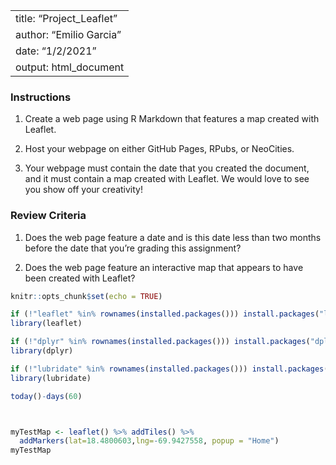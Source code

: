 


---
title: "Project_Leaflet"
author: "Emilio Garcia"
date: "1/2/2021"
output: html_document
---

### Instructions

1. Create a web page using R Markdown that features a map created with Leaflet. 

2. Host your webpage on either GitHub Pages, RPubs, or NeoCities.

3. Your webpage must contain the date that you created the document, and it must contain a map created with Leaflet. We would love to see you show off your creativity! 


### Review Criteria

1. Does the web page feature a date and is this date less than two months before the date that you're grading this assignment?

2. Does the web page feature an interactive map that appears to have been created with Leaflet?

  

```r
knitr::opts_chunk$set(echo = TRUE)
```


```r
if (!"leaflet" %in% rownames(installed.packages())) install.packages("leaflet")
library(leaflet)

if (!"dplyr" %in% rownames(installed.packages())) install.packages("dplyr")
library(dplyr)

if (!"lubridate" %in% rownames(installed.packages())) install.packages("lubridate")
library(lubridate)
```


```r

today()-days(60)




```


```r
myTestMap <- leaflet() %>% addTiles() %>% 
  addMarkers(lat=18.4800603,lng=-69.9427558, popup = "Home")
myTestMap
```

